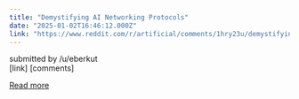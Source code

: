 ```yaml
---
title: "Demystifying AI Networking Protocols"
date: "2025-01-02T16:46:12.000Z"
link: "https://www.reddit.com/r/artificial/comments/1hry23u/demystifying_ai_networking_protocols/"
---
```


submitted by    /u/eberkut  
 [link]   [comments]

[Read more](https://www.reddit.com/r/artificial/comments/1hry23u/demystifying_ai_networking_protocols/)
